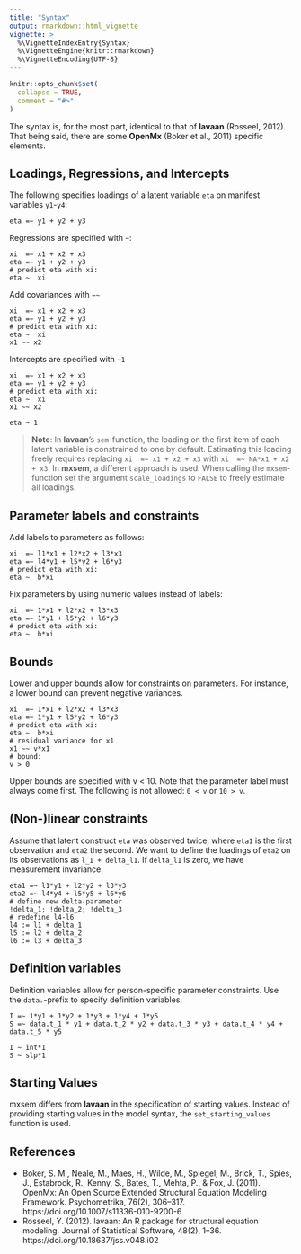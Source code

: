 ```yaml
---
title: "Syntax"
output: rmarkdown::html_vignette
vignette: >
  %\VignetteIndexEntry{Syntax}
  %\VignetteEngine{knitr::rmarkdown}
  %\VignetteEncoding{UTF-8}
---
```


```r
knitr::opts_chunk$set(
  collapse = TRUE,
  comment = "#>"
)
```

The syntax is, for the most part, identical to that of **lavaan** (Rosseel, 2012). 
That being said, there are some **OpenMx** (Boker et al., 2011) specific elements.

## Loadings, Regressions, and Intercepts

The following specifies loadings of a latent variable `eta` on manifest variables `y1`-`y4`:

```
eta =~ y1 + y2 + y3
```
Regressions are specified with `~`:
```
xi  =~ x1 + x2 + x3
eta =~ y1 + y2 + y3
# predict eta with xi:
eta ~  xi
```
Add covariances with `~~`
```
xi  =~ x1 + x2 + x3
eta =~ y1 + y2 + y3
# predict eta with xi:
eta ~  xi
x1 ~~ x2
```
Intercepts are specified with `~1`
```
xi  =~ x1 + x2 + x3
eta =~ y1 + y2 + y3
# predict eta with xi:
eta ~  xi
x1 ~~ x2

eta ~ 1
```

> **Note**: In **lavaan**'s `sem`-function, the loading on the first item of each latent variable 
is constrained to one by default. Estimating this loading freely requires replacing
`xi  =~ x1 + x2 + x3` with `xi  =~ NA*x1 + x2 + x3`. In **mxsem**, a different approach
is used. When calling the `mxsem`-function set the argument `scale_loadings` to
`FALSE` to freely estimate all loadings.

## Parameter labels and constraints

Add labels to parameters as follows:
```
xi  =~ l1*x1 + l2*x2 + l3*x3
eta =~ l4*y1 + l5*y2 + l6*y3
# predict eta with xi:
eta ~  b*xi
```
Fix parameters by using numeric values instead of labels:
```
xi  =~ 1*x1 + l2*x2 + l3*x3
eta =~ 1*y1 + l5*y2 + l6*y3
# predict eta with xi:
eta ~  b*xi
```

## Bounds

Lower and upper bounds allow for constraints on parameters. For instance,
a lower bound can prevent negative variances.
```
xi  =~ 1*x1 + l2*x2 + l3*x3
eta =~ 1*y1 + l5*y2 + l6*y3
# predict eta with xi:
eta ~  b*xi
# residual variance for x1
x1 ~~ v*x1
# bound:
v > 0
```
Upper bounds are specified with v < 10. Note that the parameter label must always
come first. The following is not allowed: `0 < v` or `10 > v`.

## (Non-)linear constraints

Assume that latent construct `eta` was observed twice, where `eta1` is the first
observation and `eta2` the second. We want to define the loadings of `eta2`
on its observations as `l_1 + delta_l1`. If `delta_l1` is zero, we have measurement
invariance.

```
eta1 =~ l1*y1 + l2*y2 + l3*y3
eta2 =~ l4*y4 + l5*y5 + l6*y6
# define new delta-parameter
!delta_1; !delta_2; !delta_3
# redefine l4-l6
l4 := l1 + delta_1
l5 := l2 + delta_2
l6 := l3 + delta_3
```

## Definition variables

Definition variables allow for person-specific parameter constraints. Use the
`data.`-prefix to specify definition variables.
```
I =~ 1*y1 + 1*y2 + 1*y3 + 1*y4 + 1*y5
S =~ data.t_1 * y1 + data.t_2 * y2 + data.t_3 * y3 + data.t_4 * y4 + data.t_5 * y5

I ~ int*1
S ~ slp*1
```

## Starting Values

mxsem differs from **lavaan** in the specification of starting values. Instead
of providing starting values in the model syntax, the `set_starting_values`
function is used.

## References

* Boker, S. M., Neale, M., Maes, H., Wilde, M., Spiegel, M., Brick, T., Spies, J., Estabrook, R., Kenny, S., Bates, T., Mehta, P., & Fox, J. (2011).
OpenMx: An Open Source Extended Structural Equation Modeling Framework. Psychometrika, 76(2), 306–317. https://doi.org/10.1007/s11336-010-9200-6
* Rosseel, Y. (2012). lavaan: An R package for structural equation modeling. Journal of Statistical Software, 48(2), 1–36. https://doi.org/10.18637/jss.v048.i02

